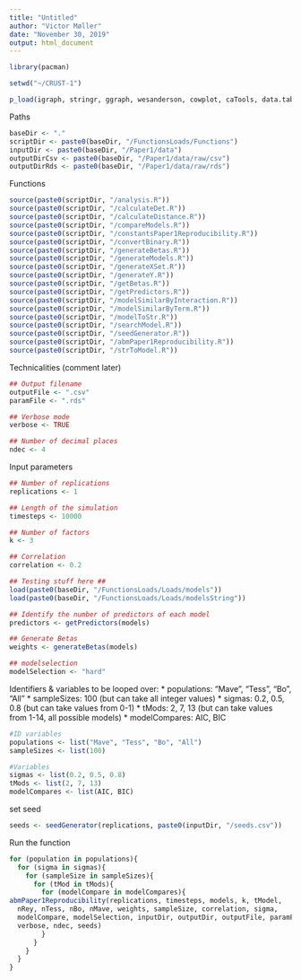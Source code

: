 ```yaml
---
title: "Untitled"
author: "Victor Møller"
date: "November 30, 2019"
output: html_document
---
```


```r

library(pacman)

setwd("~/CRUST-1")

p_load(igraph, stringr, ggraph, wesanderson, cowplot, caTools, data.table, permute, matrixStats, MCMCpack, tidyverse, rlist, nnet)

```

Paths 

```r

baseDir <- "."
scriptDir <- paste0(baseDir, "/FunctionsLoads/Functions")
inputDir <- paste0(baseDir, "/Paper1/data")
outputDirCsv <- paste0(baseDir, "/Paper1/data/raw/csv")
outputDirRds <- paste0(baseDir, "/Paper1/data/raw/rds")


```

Functions

```r

source(paste0(scriptDir, "/analysis.R"))
source(paste0(scriptDir, "/calculateDet.R"))
source(paste0(scriptDir, "/calculateDistance.R"))
source(paste0(scriptDir, "/compareModels.R"))
source(paste0(scriptDir, "/constantsPaper1Reproducibility.R"))
source(paste0(scriptDir, "/convertBinary.R"))
source(paste0(scriptDir, "/generateBetas.R"))
source(paste0(scriptDir, "/generateModels.R"))
source(paste0(scriptDir, "/generateXSet.R"))
source(paste0(scriptDir, "/generateY.R"))
source(paste0(scriptDir, "/getBetas.R"))
source(paste0(scriptDir, "/getPredictors.R"))
source(paste0(scriptDir, "/modelSimilarByInteraction.R"))
source(paste0(scriptDir, "/modelSimilarByTerm.R"))
source(paste0(scriptDir, "/modelToStr.R"))
source(paste0(scriptDir, "/searchModel.R"))
source(paste0(scriptDir, "/seedGenerator.R"))
source(paste0(scriptDir, "/abmPaper1Reproducibility.R"))
source(paste0(scriptDir, "/strToModel.R"))

```

Technicalities (comment later)

```r

## Output filename
outputFile <- ".csv"
paramFile <- ".rds"

## Verbose mode
verbose <- TRUE

## Number of decimal places
ndec <- 4

```

Input parameters

```r

## Number of replications
replications <- 1

## Length of the simulation
timesteps <- 10000

## Number of factors
k <- 3

## Correlation
correlation <- 0.2

## Testing stuff here ## 
load(paste0(baseDir, "/FunctionsLoads/Loads/models"))
load(paste0(baseDir, "/FunctionsLoads/Loads/modelsString"))

## Identify the number of predictors of each model
predictors <- getPredictors(models)

## Generate Betas
weights <- generateBetas(models)

## modelselection 
modelSelection <- "hard"

```

Identifiers & variables to be looped over: 
* populations: "Mave", "Tess", "Bo", "All"
* sampleSizes: 100 (but can take all integer values)
* sigmas: 0.2, 0.5, 0.8 (but can take values from 0-1)
* tMods: 2, 7, 13 (but can take values from 1-14, all possible models)
* modelCompares: AIC, BIC

```r

#ID variables 
populations <- list("Mave", "Tess", "Bo", "All") 
sampleSizes <- list(100) 

#Variables
sigmas <- list(0.2, 0.5, 0.8)
tMods <- list(2, 7, 13) 
modelCompares <- list(AIC, BIC) 

```

set seed 

```r

seeds <- seedGenerator(replications, paste0(inputDir, "/seeds.csv"))

```

Run the function 

```r

for (population in populations){
  for (sigma in sigmas){
    for (sampleSize in sampleSizes){
      for (tMod in tMods){
        for (modelCompare in modelCompares){
abmPaper1Reproducibility(replications, timesteps, models, k, tModel,
  nRey, nTess, nBo, nMave, weights, sampleSize, correlation, sigma,
  modelCompare, modelSelection, inputDir, outputDir, outputFile, paramFile,
  verbose, ndec, seeds)
        }
      }
    }
  }
}

```


